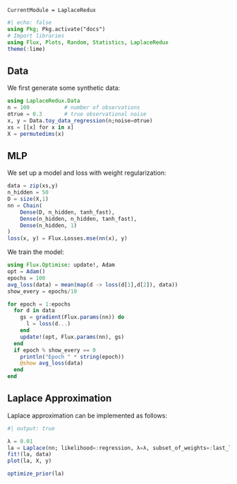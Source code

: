 ```@meta
CurrentModule = LaplaceRedux
```

```julia
#| echo: false
using Pkg; Pkg.activate("docs")
# Import libraries
using Flux, Plots, Random, Statistics, LaplaceRedux
theme(:lime)
```

## Data

We first generate some synthetic data:

```julia
using LaplaceRedux.Data
n = 100           # number of observations
σtrue = 0.3       # true observational noise
x, y = Data.toy_data_regression(n;noise=σtrue)
xs = [[x] for x in x]
X = permutedims(x)
```

## MLP

We set up a model and loss with weight regularization:

```julia
data = zip(xs,y)
n_hidden = 50
D = size(X,1)
nn = Chain(
    Dense(D, n_hidden, tanh_fast),
    Dense(n_hidden, n_hidden, tanh_fast),
    Dense(n_hidden, 1)
)  
loss(x, y) = Flux.Losses.mse(nn(x), y)
```

We train the model:

```julia
using Flux.Optimise: update!, Adam
opt = Adam()
epochs = 100
avg_loss(data) = mean(map(d -> loss(d[1],d[2]), data))
show_every = epochs/10

for epoch = 1:epochs
  for d in data
    gs = gradient(Flux.params(nn)) do
      l = loss(d...)
    end
    update!(opt, Flux.params(nn), gs)
  end
  if epoch % show_every == 0
    println("Epoch " * string(epoch))
    @show avg_loss(data)
  end
end
```

## Laplace Approximation

Laplace approximation can be implemented as follows:

```julia
#| output: true

λ = 0.01
la = Laplace(nn; likelihood=:regression, λ=λ, subset_of_weights=:last_layer, σ=σtrue)
fit!(la, data)
plot(la, X, y)
```

```julia
optimize_prior(la)
```



